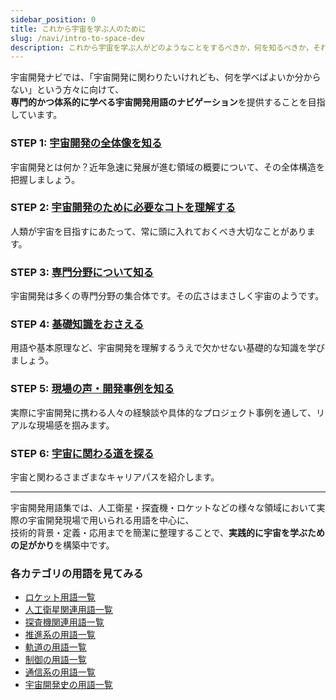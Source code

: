 ```yaml
---
sidebar_position: 0
title: これから宇宙を学ぶ人のために
slug: /navi/intro-to-space-dev
description: これから宇宙を学ぶ人がどのようなことをするべきか，何を知るべきか，それをステップ別の学習フローとしてまとめたページです。
---
```



<Head>
  <script type="application/ld+json">
    {`{
      "@context": "https://schema.org",
      "@type": "DefinedTerm",
      "name": "これから宇宙を学ぶ人のために",
      "inDefinedTermSet": "https://space-dev-terms.pages.dev",
      "termCode": "intro-to-space-dev",
      "description": "これから宇宙を学ぶ人がどのようなことをするべきか，何を知るべきか，それをステップ別の学習フローとしてまとめたページです。",
      "url": "https://space-dev-terms.pages.dev/docs/navi/intro-to-space-dev"
    }`}
  </script>
</Head>

宇宙開発ナビでは、「宇宙開発に関わりたいけれども、何を学べばよいか分からない」という方々に向けて、  
**専門的かつ体系的に学べる宇宙開発用語のナビゲーション**を提供することを目指しています。

### STEP 1: [宇宙開発の全体像を知る](/docs/navi/space-dev-overview)  
宇宙開発とは何か？近年急速に発展が進む領域の概要について、その全体構造を把握しましょう。

### STEP 2: [宇宙開発のために必要なコトを理解する](/docs/navi/what-is-needed)  
人類が宇宙を目指すにあたって、常に頭に入れておくべき大切なことがあります。

### STEP 3: [専門分野について知る](/docs/navi/region-of-expertise)  
宇宙開発は多くの専門分野の集合体です。その広さはまさしく宇宙のようです。

### STEP 4: [基礎知識をおさえる](/docs/navi/basic-knowledge)  
用語や基本原理など、宇宙開発を理解するうえで欠かせない基礎的な知識を学びましょう。

### STEP 5: [現場の声・開発事例を知る](/docs/navi/voice-of-frontline)  
実際に宇宙開発に携わる人々の経験談や具体的なプロジェクト事例を通して、リアルな現場感を掴みます。

### STEP 6: [宇宙に関わる道を探る](/docs/navi/how-to-work)  
宇宙と関わるさまざまなキャリアパスを紹介します。

---
宇宙開発用語集では、人工衛星・探査機・ロケットなどの様々な領域において実際の宇宙開発現場で用いられる用語を中心に、  
技術的背景・定義・応用までを簡潔に整理することで、**実践的に宇宙を学ぶための足がかり**を構築中です。

### 各カテゴリの用語を見てみる
- [ロケット用語一覧](/docs/category/rocket)
- [人工衛星関連用語一覧](/docs/category/satellite)
- [探査機関連用語一覧](/docs/category/explorer)
- [推進系の用語一覧](/docs/category/rocket)
- [軌道の用語一覧](/docs/category/orbit)
- [制御の用語一覧](/docs/category/control)
- [通信系の用語一覧](/docs/category/communication)
- [宇宙開発史の用語一覧](/docs/category/history)